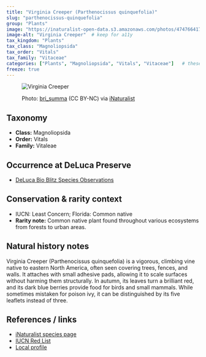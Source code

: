 ```yaml
---
title: "Virginia Creeper (Parthenocissus quinquefolia)"
slug: "parthenocissus-quinquefolia"
group: "Plants"
image: "https://inaturalist-open-data.s3.amazonaws.com/photos/474766417/original.jpeg"        # keep for thumbnails
image-alt: "Virginia Creeper"  # keep for a11y
tax_kingdom: "Plants"
tax_class: "Magnoliopsida"
tax_order: "Vitals"
tax_family: "Vitaceae"
categories: ["Plants", "Magnoliopsida", "Vitals", "Vitaceae"]   # these drive the chips + filtering
freeze: true
---
```


<figure class="species-figure">

<img src="https://inaturalist-open-data.s3.amazonaws.com/photos/474766417/original.jpeg" alt="Virginia Creeper" class="species-photo"/>

<figcaption class="photo-credit">

Photo: <a href="https://www.inaturalist.org/people/bri_summa">bri_summa</a> (CC BY-NC) via <a href="https://www.inaturalist.org/observations/264309307">iNaturalist</a>

</figcaption>

</figure>

## Taxonomy

-   **Class:** Magnoliopsida
-   **Order:** Vitals
-   **Family:** Vitaleae

## Occurrence at DeLuca Preserve

-   [DeLuca Bio Blitz Species Observations](https://www.inaturalist.org/observations?project_id=191727&subview=table&taxon_id=50278)

## Conservation & rarity context

-   IUCN: Least Concern; Florida: Common native
-   **Rarity note:** Common native plant found throughout various ecosystems from forests to urban areas.

## Natural history notes

Virginia Creeper (Parthenocissus quinquefolia) is a vigorous, climbing vine native to eastern North America, often seen covering trees, fences, and walls. It attaches with small adhesive pads, allowing it to scale surfaces without harming them structurally. In autumn, its leaves turn a brilliant red, and its dark blue berries provide food for birds and small mammals. While sometimes mistaken for poison ivy, it can be distinguished by its five leaflets instead of three.

## References / links

-   [iNaturalist species page](https://www.inaturalist.org/taxa/50278-Parthenocissus-quinquefolia)
-   [IUCN Red List](https://www.iucnredlist.org/species/192160722/192160724)
-   [Local profile](https://www.fnps.org/plant/parthenocissus-quinquefolia)
